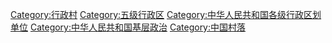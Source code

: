 [[Category:行政村|Category:行政村]]
[[Category:五级行政区|Category:五级行政区]]
[[Category:中华人民共和国各级行政区划单位|Category:中华人民共和国各级行政区划单位]]
[[Category:中华人民共和国基层政治|Category:中华人民共和国基层政治]]
[[Category:中国村落|Category:中国村落]]